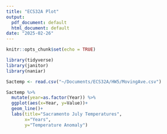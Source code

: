 ```yaml
---
title: "ECS32A Plot"
output:
  pdf_document: default
  html_document: default
date: "2025-02-26"
---
```


```r
knitr::opts_chunk$set(echo = TRUE)
```


```r
library(tidyverse)
library(janitor)
library(naniar)
``` 

```r
Sactemp <- read.csv("~/Documents/ECS32A/HW5/MovingAve.csv")
```

```r
Sactemp %>% 
  mutate(year=as.factor(Year)) %>% 
  ggplot(aes(x=Year, y=Value))+
  geom_line()+
  labs(title="Sacramento July Temperatures",
       x="Years",
       y="Temperature Anomaly")
```

